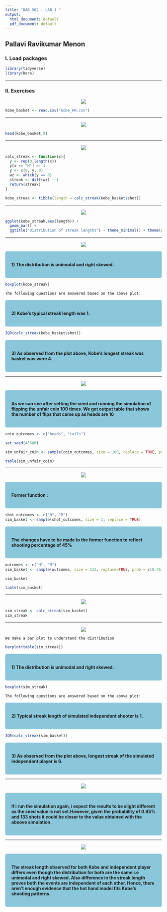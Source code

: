 ```yaml
---
title: "DAB 502 : LAB 1 "
output:
  html_document: default
  pdf_document: default
---
```


## Pallavi Ravikumar Menon

### I. Load packages

```r
library(tidyverse)
library(here)
```


*************************************************************************************************************

### II. Exercises

<center>
![](C:\Users\palla\OneDrive\Desktop\502\Projects\LAB1\Data\Q1.png)

</center>


```r
kobe_basket <- read.csv("kobe_HM.csv")
```


*************************************************************************************************************

<center>
![](C:\Users\palla\OneDrive\Desktop\502\Projects\LAB1\Data\Q2.png)

</center>



```r
head(kobe_basket,9) 
```




*************************************************************************************************************

<center>
![](C:\Users\palla\OneDrive\Desktop\502\Projects\LAB1\Data\Q3.png)

</center>



```r
calc_streak <- function(x){
  y <- rep(0,length(x))
  y[x == "H"] <- 1
  y <- c(0, y, 0)
  wz <- which(y == 0)
  streak <- diff(wz) - 1
  return(streak)
}

kobe_streak <- tibble(length = calc_streak(kobe_basket$shot))

```




*************************************************************************************************************

<center>
![](C:\Users\palla\OneDrive\Desktop\502\Projects\LAB1\Data\Q4.png)

</center>



```r
ggplot(kobe_streak,aes(length)) + 
  geom_bar() +
  ggtitle("Distribution of streak lengths") + theme_minimal() + theme(plot.title = element_text (hjust = 0.5)) 
```





*************************************************************************************************************

<center>
![](C:\Users\palla\OneDrive\Desktop\502\Projects\LAB1\Data\Q5.png)

</center>


<style>
div.LightBlue { background-color:#8ac7db; border-radius:5px; padding: 20px;}
</style>
<div class = "LightBlue">

**1) The distribution is unimodal and right skewed.**

</div>


```r
boxplot(kobe_streak)
```


```
The following questions are answered based on the above plot:
```

<style>
div.LightBlue { background-color:#8ac7db; border-radius:5px; padding: 20px;}
</style>
<div class = "LightBlue">

**2) Kobe's typical streak length was 1.**

</div>

```r
IQR(calc_streak(kobe_basket$shot))
```



<style>
div.LightBlue { background-color:#8ac7db; border-radius:5px; padding: 20px;}
</style>
<div class = "LightBlue">

**3) As observed from the plot above, Kobe's longest streak was basket was were 4.**

</div>





*************************************************************************************************************

<center>
![](C:\Users\palla\OneDrive\Desktop\502\Projects\LAB1\Data\Q6.png)

</center>


<style>
div.LightBlue { background-color:#8ac7db; border-radius:5px; padding: 20px;}
</style>
<div class = "LightBlue">

**As we can see after setting the seed and running the simulation of flipping the unfair coin 100 times. We get output table that shows the number of flips that came up as heads are 16**

</div>




```r
coin_outcomes <- c("heads", "tails")

set.seed(45686) 

sim_unfair_coin <- sample(coin_outcomes, size = 100, replace = TRUE, prob = c(0.2, 0.8))

table(sim_unfair_coin)
```




*************************************************************************************************************


<center>
![](C:\Users\palla\OneDrive\Desktop\502\Projects\LAB1\Data\Q7.png)

</center>


<style>
div.LightBlue { background-color:#8ac7db; border-radius:5px; padding: 20px;}
</style>
<div class = "LightBlue">

**Former function :**

</div>


```r
shot_outcomes <- c("H", "M")
sim_basket <- sample(shot_outcomes, size = 1, replace = TRUE)
```


<style>
div.LightBlue { background-color:#8ac7db; border-radius:5px; padding: 20px;}
</style>
<div class = "LightBlue">

**The changes have to be made to the former function to reflect shooting percentage of 45%**

</div>

```r
outcomes <- c("H", "M")
sim_basket <- sample(outcomes, size = 133, replace=TRUE, prob = c(0.45,0.55))

```


```r
sim_basket
```

```r
table(sim_basket)
```


*************************************************************************************************************

<center>
![](C:\Users\palla\OneDrive\Desktop\502\Projects\LAB1\Data\Q8.png)

</center>


```r
sim_streak <- calc_streak(sim_basket)
sim_streak
```




*************************************************************************************************************

<center>
![](C:\Users\palla\OneDrive\Desktop\502\Projects\LAB1\Data\Q9.png)

</center>

```
We make a bar plot to understand the distribution
```

```r
barplot(table(sim_streak))
```

</center>


<style>
div.LightBlue { background-color:#8ac7db; border-radius:5px; padding: 20px;}
</style>
<div class = "LightBlue">

**1) The distribution is unimodal and right skewed.**

</div>



```r
boxplot(sim_streak)
```


```
The following questions are answered based on the above plot:
```


<style>
div.LightBlue { background-color:#8ac7db; border-radius:5px; padding: 20px;}
</style>
<div class = "LightBlue">

**2) Typical streak length of simulated independent shooter is 1.**

</div>

```r
IQR(calc_streak(sim_basket))
```


<style>
div.LightBlue { background-color:#8ac7db; border-radius:5px; padding: 20px;}
</style>
<div class = "LightBlue">

**3) As observed from the plot above, longest streak of the simulated independent player is 6.**

</div>



*************************************************************************************************************


<center>
![](C:\Users\palla\OneDrive\Desktop\502\Projects\LAB1\Data\Q10.png)

</center>


<style>
div.LightBlue { background-color:#8ac7db; border-radius:5px; padding: 20px;}
</style>
<div class = "LightBlue">

**If i run the simulation again, i expect the results to be slight different as the seed value is not set.However, given the probability of 0.45% and 133 shots it could be closer to the value obtained with the aboove simulation.**

</div>




*************************************************************************************************************


<center>
![](C:\Users\palla\OneDrive\Desktop\502\Projects\LAB1\Data\Q11.png)

</center>


<style>
div.LightBlue { background-color:#8ac7db; border-radius:5px; padding: 20px;}
</style>
<div class = "LightBlue">

**The streak length observed for both Kobe and independent player differs even though the distribution for both are the same i.e unimodal and right skewed. Also difference in the streak length proves both the events are independent of each other. Hence, there aren't enough evidence that the hot hand model fits Kobe’s shooting patterns.**

</div>


